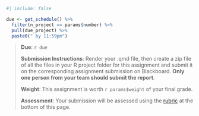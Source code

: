 ```r
#| include: false

due <- get_schedule() %>%
  filter(n_project == params$number) %>%
  pull(due_project) %>%
  paste0(" by 11:59pm")
```

> **Due**: `r due`
>
> **Submission Instructions**: Render your .qmd file, then create a zip file of all the files in your R project folder for this assignment and submit it on the corresponding assignment submission on Blackboard. **Only one person from your team should submit the report**.
>
> **Weight**: This assignment is worth `r params$weight` of your final grade.
>
> **Assessment**: Your submission will be assessed using the [rubric](#grading-rubric) at the bottom of this page.

